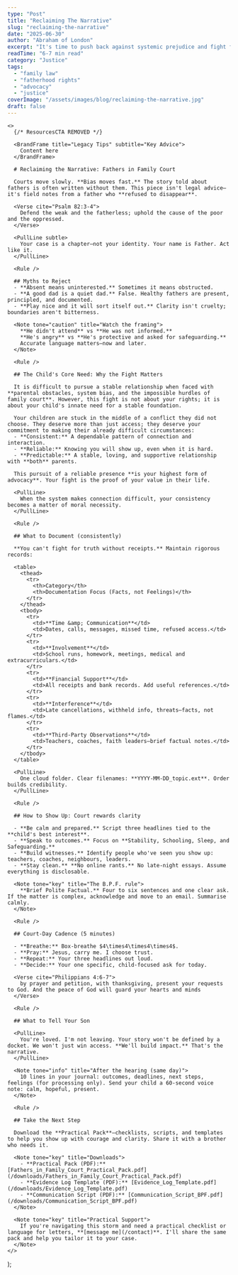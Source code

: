 ```yaml
---
type: "Post"
title: "Reclaiming The Narrative"
slug: "reclaiming-the-narrative"
date: "2025-06-30"
author: "Abraham of London"
excerpt: "It's time to push back against systemic prejudice and fight for fatherhood."
readTime: "6-7 min read"
category: "Justice"
tags:
  - "family law"
  - "fatherhood rights"
  - "advocacy"
  - "justice"
coverImage: "/assets/images/blog/reclaiming-the-narrative.jpg"
draft: false
---
```


    <>
      {/* ResourcesCTA REMOVED */}
      
      <BrandFrame title="Legacy Tips" subtitle="Key Advice">
        Content here
      </BrandFrame>

      # Reclaiming the Narrative: Fathers in Family Court

      Courts move slowly. **Bias moves fast.** The story told about fathers is often written without them. This piece isn't legal advice—it's field notes from a father who **refused to disappear**.

      <Verse cite="Psalm 82:3-4">
        Defend the weak and the fatherless; uphold the cause of the poor and the oppressed.
      </Verse>

      <PullLine subtle>
        Your case is a chapter—not your identity. Your name is Father. Act like it.
      </PullLine>

      <Rule />

      ## Myths to Reject
      - **Absent means uninterested.** Sometimes it means obstructed.
      - **A good dad is a quiet dad.** False. Healthy fathers are present, principled, and documented.
      - **Play nice and it will sort itself out.** Clarity isn't cruelty; boundaries aren't bitterness.

      <Note tone="caution" title="Watch the framing">
        **He didn't attend** vs **He was not informed.**
        **He's angry** vs **He's protective and asked for safeguarding.**
        Accurate language matters—now and later.
      </Note>

      <Rule />

      ## The Child's Core Need: Why the Fight Matters

      It is difficult to pursue a stable relationship when faced with **parental obstacles, system bias, and the impossible hurdles of family court**. However, this fight is not about your rights; it is about your child's innate need for a stable foundation.

      Your children are stuck in the middle of a conflict they did not choose. They deserve more than just access; they deserve your commitment to making their already difficult circumstances:
      - **Consistent:** A dependable pattern of connection and interaction.
      - **Reliable:** Knowing you will show up, even when it is hard.
      - **Predictable:** A stable, loving, and supportive relationship with **both** parents.

      This pursuit of a reliable presence **is your highest form of advocacy**. Your fight is the proof of your value in their life.

      <PullLine>
        When the system makes connection difficult, your consistency becomes a matter of moral necessity.
      </PullLine>

      <Rule />

      ## What to Document (consistently)

      **You can't fight for truth without receipts.** Maintain rigorous records:

      <table>
        <thead>
          <tr>
            <th>Category</th>
            <th>Documentation Focus (Facts, not Feelings)</th>
          </tr>
        </thead>
        <tbody>
          <tr>
            <td>**Time &amp; Communication**</td>
            <td>Dates, calls, messages, missed time, refused access.</td>
          </tr>
          <tr>
            <td>**Involvement**</td>
            <td>School runs, homework, meetings, medical and extracurriculars.</td>
          </tr>
          <tr>
            <td>**Financial Support**</td>
            <td>All receipts and bank records. Add useful references.</td>
          </tr>
          <tr>
            <td>**Interference**</td>
            <td>Late cancellations, withheld info, threats—facts, not flames.</td>
          </tr>
          <tr>
            <td>**Third-Party Observations**</td>
            <td>Teachers, coaches, faith leaders—brief factual notes.</td>
          </tr>
        </tbody>
      </table>

      <PullLine>
        One cloud folder. Clear filenames: **YYYY-MM-DD_topic.ext**. Order builds credibility.
      </PullLine>

      <Rule />

      ## How to Show Up: Court rewards clarity

      - **Be calm and prepared.** Script three headlines tied to the **child's best interest**.
      - **Speak to outcomes.** Focus on **Stability, Schooling, Sleep, and Safeguarding.**
      - **Build witnesses.** Identify people who've seen you show up: teachers, coaches, neighbours, leaders.
      - **Stay clean.** **No online rants.** No late-night essays. Assume everything is disclosable.

      <Note tone="key" title="The B.P.F. rule">
        **Brief Polite Factual.** Four to six sentences and one clear ask. If the matter is complex, acknowledge and move to an email. Summarise calmly.
      </Note>

      <Rule />

      ## Court-Day Cadence (5 minutes)

      - **Breathe:** Box-breathe $4\times4\times4\times4$.
      - **Pray:** Jesus, carry me. I choose trust.
      - **Repeat:** Your three headlines out loud.
      - **Decide:** Your one specific, child-focused ask for today.

      <Verse cite="Philippians 4:6-7">
        by prayer and petition, with thanksgiving, present your requests to God. And the peace of God will guard your hearts and minds
      </Verse>

      <Rule />

      ## What to Tell Your Son

      <PullLine>
        You're loved. I'm not leaving. Your story won't be defined by a docket. We won't just win access. **We'll build impact.** That's the narrative.
      </PullLine>

      <Note tone="info" title="After the hearing (same day)">
        10 lines in your journal: outcomes, deadlines, next steps, feelings (for processing only). Send your child a 60-second voice note: calm, hopeful, present.
      </Note>

      <Rule />

      ## Take the Next Step

      Download the **Practical Pack**—checklists, scripts, and templates to help you show up with courage and clarity. Share it with a brother who needs it.

      <Note tone="key" title="Downloads">
        - **Practical Pack (PDF):** [Fathers_in_Family_Court_Practical_Pack.pdf](/downloads/Fathers_in_Family_Court_Practical_Pack.pdf)
        - **Evidence Log Template (PDF):** [Evidence_Log_Template.pdf](/downloads/Evidence_Log_Template.pdf)
        - **Communication Script (PDF):** [Communication_Script_BPF.pdf](/downloads/Communication_Script_BPF.pdf)
      </Note>

      <Note tone="key" title="Practical Support">
        If you're navigating this storm and need a practical checklist or language for letters, **[message me](/contact)**. I'll share the same pack and help you tailor it to your case.
      </Note>
    </>
  );


